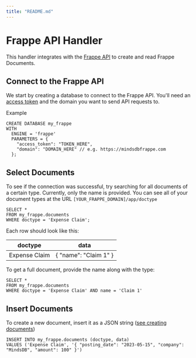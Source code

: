 ```yaml
---
title: "README.md"
---
```


# Frappe API Handler

This handler integrates with the [Frappe API](https://frappeframework.com/docs/v14/user/en/api/rest) to create and read Frappe Documents.


## Connect to the Frappe API
We start by creating a database to connect to the Frappe API. You'll need an [access token](https://frappeframework.com/docs/v14/user/en/api/rest) and the domain you want to send API requests to.

Example
```
CREATE DATABASE my_frappe
WITH
  ENGINE = 'frappe'
  PARAMETERS = {
    "access_token": "TOKEN_HERE",
    "domain": "DOMAIN_HERE" // e.g. https://mindsdbfrappe.com
  };
```

## Select Documents
To see if the connection was successful, try searching for all documents of a certain type. Currently, only the name is provided. You can see all of your document types at the URL `[YOUR_FRAPPE_DOMAIN]/app/doctype`

```
SELECT *
FROM my_frappe.documents
WHERE doctype = 'Expense Claim';
```

Each row should look like this:

| doctype      | data                  |
|--------------| ----------------------|
| Expense Claim| { "name": "Claim 1" } |

To get a full document, provide the name along with the type:

```
SELECT *
FROM my_frappe.documents
WHERE doctype = 'Expense Claim' AND name = 'Claim 1'
```

## Insert Documents

To create a new document, insert it as a JSON string ([see creating documents](https://frappeframework.com/docs/v14/user/en/api/rest#create))

```
INSERT INTO my_frappe.documents (doctype, data)
VALUES ('Expense Claim', '{ "posting_date": "2023-05-15", "company": "MindsDB", "amount": 100" }')
```